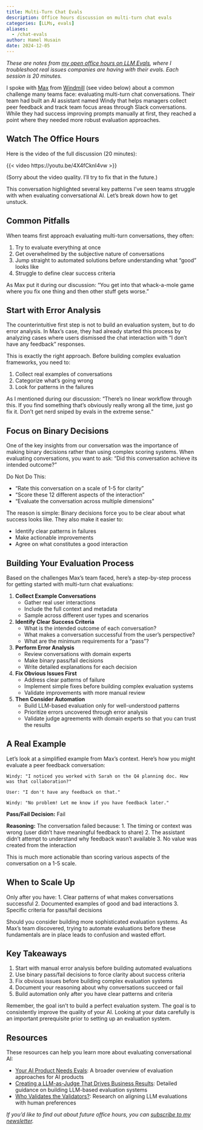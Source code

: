 ```yaml
---
title: Multi-Turn Chat Evals
description: Office hours discussion on multi-turn chat evals
categories: [LLMs, evals]
aliases:
  - /chat-evals
author: Hamel Husain
date: 2024-12-05
---
```


:::{.callout-note}

 _These are notes from [my open office hours on LLM Evals](https://x.com/HamelHusain/status/1862567292955156734), where I troubleshoot real issues companies are having with their evals.  Each session is 20 minutes._

:::

I spoke with [Max](https://www.linkedin.com/in/max-shaw-82287025/) from [Windmill](https://gowindmill.com/) (see video below) about a common challenge many teams face: evaluating multi-turn chat conversations. Their team had built an AI assistant named Windy that helps managers collect peer feedback and track team focus areas through Slack conversations. While they had success improving prompts manually at first, they reached a point where they needed more robust evaluation approaches.

## Watch The Office Hours

Here is the video of the full discussion (20 minutes):

{{< video https://youtu.be/4X4fCknI4vw >}}

(Sorry about the video quality. I'll try to fix that in the future.)

This conversation highlighted several key patterns I've seen teams struggle with when evaluating conversational AI. Let's break down how to get unstuck.

## Common Pitfalls

When teams first approach evaluating multi-turn conversations, they often:

1. Try to evaluate everything at once
2. Get overwhelmed by the subjective nature of conversations
3. Jump straight to automated solutions before understanding what "good" looks like
4. Struggle to define clear success criteria

As Max put it during our discussion: "You get into that whack-a-mole game where you fix one thing and then other stuff gets worse."

## Start with Error Analysis

The counterintuitive first step is not to build an evaluation system, but to do error analysis. In Max's case, they had already started this process by analyzing cases where users dismissed the chat interaction with "I don't have any feedback" responses.

This is exactly the right approach. Before building complex evaluation frameworks, you need to:

1. Collect real examples of conversations
2. Categorize what's going wrong
3. Look for patterns in the failures

As I mentioned during our discussion: "There's no linear workflow through this. If you find something that's obviously really wrong all the time, just go fix it. Don't get nerd sniped by evals in the extreme sense."

## Focus on Binary Decisions

One of the key insights from our conversation was the importance of making binary decisions rather than using complex scoring systems. When evaluating conversations, you want to ask: "Did this conversation achieve its intended outcome?"

Do Not Do This:

- "Rate this conversation on a scale of 1-5 for clarity"
- "Score these 12 different aspects of the interaction"
- "Evaluate the conversation across multiple dimensions"

The reason is simple: Binary decisions force you to be clear about what success looks like. They also make it easier to:

- Identify clear patterns in failures
- Make actionable improvements
- Agree on what constitutes a good interaction

## Building Your Evaluation Process

Based on the challenges Max's team faced, here's a step-by-step process for getting started with multi-turn chat evaluations:

1. **Collect Example Conversations**
   - Gather real user interactions
   - Include the full context and metadata
   - Sample across different user types and scenarios

2. **Identify Clear Success Criteria**
   - What is the intended outcome of each conversation?
   - What makes a conversation successful from the user's perspective?
   - What are the minimum requirements for a "pass"?

3. **Perform Error Analysis**
   - Review conversations with domain experts
   - Make binary pass/fail decisions
   - Write detailed explanations for each decision

4. **Fix Obvious Issues First**
   - Address clear patterns of failure
   - Implement simple fixes before building complex evaluation systems
   - Validate improvements with more manual review

5. **Then Consider Automation**
   - Build LLM-based evaluation only for well-understood patterns
   - Prioritize errors uncovered through error analysis
   - Validate judge agreements with domain experts so that you can trust the results

## A Real Example

Let's look at a simplified example from Max's context. Here's how you might evaluate a peer feedback conversation:

```text
Windy: "I noticed you worked with Sarah on the Q4 planning doc. How was that collaboration?"

User: "I don't have any feedback on that."

Windy: "No problem! Let me know if you have feedback later."
```

**Pass/Fail Decision:** Fail

**Reasoning:** The conversation failed because:
1. The timing or context was wrong (user didn't have meaningful feedback to share)
2. The assistant didn't attempt to understand why feedback wasn't available
3. No value was created from the interaction

This is much more actionable than scoring various aspects of the conversation on a 1-5 scale.

## When to Scale Up

Only after you have:
1. Clear patterns of what makes conversations successful
2. Documented examples of good and bad interactions
3. Specific criteria for pass/fail decisions

Should you consider building more sophisticated evaluation systems. As Max's team discovered, trying to automate evaluations before these fundamentals are in place leads to confusion and wasted effort.

## Key Takeaways

1. Start with manual error analysis before building automated evaluations
2. Use binary pass/fail decisions to force clarity about success criteria
3. Fix obvious issues before building complex evaluation systems
4. Document your reasoning about why conversations succeed or fail
5. Build automation only after you have clear patterns and criteria

Remember, the goal isn't to build a perfect evaluation system. The goal is to consistently improve the quality of your AI. Looking at your data carefully is an important prerequisite prior to setting up an evaluation system.



## Resources

These resources can help you learn more about evaluating conversational AI:

- [Your AI Product Needs Evals](https://hamel.dev/blog/posts/evals): A broader overview of evaluation approaches for AI products
- [Creating a LLM-as-Judge That Drives Business Results](https://hamel.dev/blog/posts/llm-judge): Detailed guidance on building LLM-based evaluation systems
- [Who Validates the Validators?](https://arxiv.org/abs/2404.12272): Research on aligning LLM evaluations with human preferences

_If you'd like to find out about future office hours, you can [subscribe to my newsletter](https://ai.hamel.dev/)._

